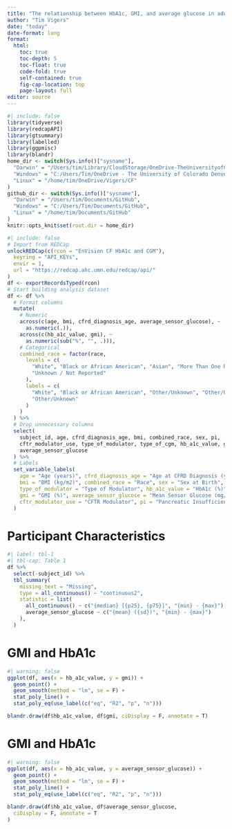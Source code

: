 ```yaml
---
title: "The relationship between HbA1c, GMI, and average glucose in adults with CFRD"
author: "Tim Vigers"
date: "today"
date-format: long
format:
  html:
    toc: true
    toc-depth: 5
    toc-float: true
    code-fold: true
    self-contained: true
    fig-cap-location: top
    page-layout: full
editor: source
---
```


```r
#| include: false
library(tidyverse)
library(redcapAPI)
library(gtsummary)
library(labelled)
library(ggpmisc)
library(blandr)
home_dir <- switch(Sys.info()["sysname"],
  "Darwin" = "/Users/tim/Library/CloudStorage/OneDrive-TheUniversityofColoradoDenver/Vigers/CF",
  "Windows" = "C:/Users/Tim/OneDrive - The University of Colorado Denver/Vigers/CF",
  "Linux" = "/home/tim/OneDrive/Vigers/CF"
)
github_dir <- switch(Sys.info()["sysname"],
  "Darwin" = "/Users/tim/Documents/GitHub",
  "Windows" = "C:/Users/Tim/Documents/GitHub",
  "Linux" = "/home/tim/Documents/GitHub"
)
knitr::opts_knit$set(root.dir = home_dir)
```

```r
#| include: false
# Import from REDCap
unlockREDCap(c(rcon = "EnVision CF HbA1c and CGM"),
  keyring = "API_KEYs",
  envir = 1,
  url = "https://redcap.ahc.umn.edu/redcap/api/"
)
df <- exportRecordsTyped(rcon)
# Start building analysis dataset
df <- df %>%
  # Format columns
  mutate(
    # Numeric
    across(c(age, bmi, cfrd_diagnosis_age, average_sensor_glucose), ~
      as.numeric(.)),
    across(c(hb_a1c_value, gmi), ~
      as.numeric(sub("%", "", .))),
    # Categorical
    combined_race = factor(race,
      levels = c(
        "White", "Black or African American", "Asian", "More Than One Race",
        "Unknown / Not Reported"
      ),
      labels = c(
        "White", "Black or African American", "Other/Unknown", "Other/Unknown",
        "Other/Unknown"
      )
    )
  ) %>%
  # Drop unnecessary columns
  select(
    subject_id, age, cfrd_diagnosis_age, bmi, combined_race, sex, pi,
    cftr_modulator_use, type_of_modulator, type_of_cgm, hb_a1c_value, gmi,
    average_sensor_glucose
  ) %>%
  # Labels
  set_variable_labels(
    age = "Age (years)", cfrd_diagnosis_age = "Age at CFRD Diagnosis (years)",
    bmi = "BMI (kg/m2)", combined_race = "Race", sex = "Sex at Birth",
    type_of_modulator = "Type of Modulator", hb_a1c_value = "HbA1c (%)",
    gmi = "GMI (%)", average_sensor_glucose = "Mean Sensor Glucose (mg/dL)",
    cftr_modulator_use = "CFTR Modulator", pi = "Pancreatic Insufficiency"
  )
```

# Participant Characteristics

```r
#| label: tbl-1
#| tbl-cap: Table 1
df %>%
  select(-subject_id) %>%
  tbl_summary(
    missing_text = "Missing",
    type = all_continuous() ~ "continuous2",
    statistic = list(
      all_continuous() ~ c("{median} [{p25}, {p75}]", "{min} - {max}"),
      average_sensor_glucose ~ c("{mean} ({sd})", "{min} - {max}")
    ),
  )
```

# GMI and HbA1c

```r
#| warning: false
ggplot(df, aes(x = hb_a1c_value, y = gmi)) +
  geom_point() +
  geom_smooth(method = "lm", se = F) +
  stat_poly_line() +
  stat_poly_eq(use_label(c("eq", "R2", "p", "n")))

blandr.draw(df$hb_a1c_value, df$gmi, ciDisplay = F, annotate = T)
```

# GMI and HbA1c

```r
#| warning: false
ggplot(df, aes(x = hb_a1c_value, y = average_sensor_glucose)) +
  geom_point() +
  geom_smooth(method = "lm", se = F) +
  stat_poly_line() +
  stat_poly_eq(use_label(c("eq", "R2", "p", "n")))

blandr.draw(df$hb_a1c_value, df$average_sensor_glucose,
  ciDisplay = F, annotate = T
)
```
